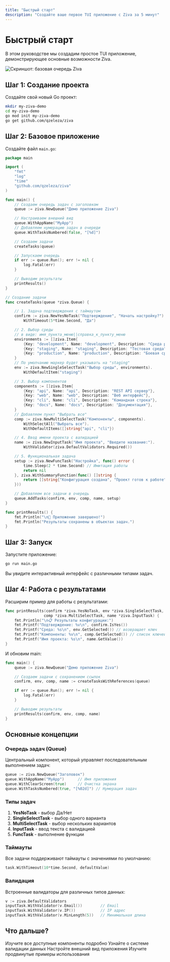 ```yaml
---
title: "Быстрый старт"
description: "Создайте ваше первое TUI приложение с Ziva за 5 минут"
---
```


# Быстрый старт

В этом руководстве мы создадим простое TUI приложение, демонстрирующее основные возможности Ziva.

![Скриншот: базовая очередь Ziva](/images/pic_1.png)

## Шаг 1: Создание проекта

Создайте свой новый Go проект:

```bash
mkdir my-ziva-demo
cd my-ziva-demo
go mod init my-ziva-demo
go get github.com/qzeleza/ziva
```

## Шаг 2: Базовое приложение

Создайте файл `main.go`:

```go
package main

import (
    "fmt"
    "log"
    "time"
    "github.com/qzeleza/ziva"
)

func main() {
    // Создаем очередь задач с заголовком
    queue := ziva.NewQueue("Демо приложение Ziva")

    // Настраиваем внешний вид
    queue.WithAppName("MyApp")
	// Добавляем нумерацию задач в очереди
    queue.WithTasksNumbered(false, "[%d]")

    // Создаем задачи
    createTasks(queue)

    // Запускаем очередь
    if err := queue.Run(); err != nil {
        log.Fatal(err)
    }

    // Выводим результаты
    printResults()
}

// Создание задачи
func createTasks(queue *ziva.Queue) {

    // 1. Задача подтверждения с таймаутом
    confirm := ziva.NewYesNoTask("Подтверждение", "Начать настройку?").
        WithTimeout(5*time.Second, "Да")

    // 2. Выбор среды 
	// в виде: имя_пункта_меню||справка_к_пункту_меню
    environments := []ziva.Item{
        {Key: "development", Name: "development", Description: "Среда разработки"},
        {Key: "staging", Name: "staging", Description: "Тестовая среда"},
        {Key: "production", Name: "production", Description: "Боевая среда"},
    }
	// По умолчанию маркер будет указывать на "staging"
    env := ziva.NewSingleSelectTask("Выбор среды", environments).
        WithDefaultItem("staging")

    // 3. Выбор компонентов
    components := []ziva.Item{
        {Key: "api", Name: "api", Description: "REST API сервер"},
        {Key: "web", Name: "web", Description: "Веб интерфейс"},
        {Key: "cli", Name: "cli", Description: "Командная строка"},
        {Key: "docs", Name: "docs", Description: "Документация"},
    }
	// Добавляем пункт "Выбрать все"
    comp := ziva.NewMultiSelectTask("Компоненты", components).
        WithSelectAll("Выбрать все").
        WithDefaultItems([]string{"api", "cli"})

    // 4. Ввод имени проекта с валидацией
    name := ziva.NewInputTask("Имя проекта", "Введите название:").
        WithValidator(ziva.DefaultValidators.Required())

    // 5. Функциональная задача
    setup := ziva.NewFuncTask("Настройка", func() error {
        time.Sleep(2 * time.Second) // Имитация работы
        return nil
    }, ziva.WithSummaryFunction(func() []string {
        return []string{"Конфигурация создана", "Проект готов к работе"}
    }))

    // Добавляем все задачи в очередь
    queue.AddTasks(confirm, env, comp, name, setup)
}

func printResults() {
    fmt.Println("\n🎉 Приложение завершено!")
    fmt.Println("Результаты сохранены в объектах задач.")
}
```

## Шаг 3: Запуск

Запустите приложение:

```bash
go run main.go
```

Вы увидите интерактивный интерфейс с различными типами задач.

## Шаг 4: Работа с результатами

Расширим пример для работы с результатами:

```go
func printResults(confirm *ziva.YesNoTask, env *ziva.SingleSelectTask,
                 comp *ziva.MultiSelectTask, name *ziva.InputTask) {
    fmt.Println("\n📋 Результаты конфигурации:")
    fmt.Printf("Подтверждение: %v\n", confirm.IsYes())
    fmt.Printf("Среда: %s\n", env.GetSelected()) // возвращает ключ
    fmt.Printf("Компоненты: %v\n", comp.GetSelected()) // список ключей
    fmt.Printf("Имя проекта: %s\n", name.GetValue())
}
```

И обновим main:

```go
func main() {
    queue := ziva.NewQueue("Демо приложение Ziva")

    // Создаем задачи с сохранением ссылок
    confirm, env, comp, name := createTasksWithReferences(queue)

    if err := queue.Run(); err != nil {
        log.Fatal(err)
    }

    // Выводим результаты
    printResults(confirm, env, comp, name)
}
```

## Основные концепции

### Очередь задач (Queue)

Центральный компонент, который управляет последовательным выполнением задач:

```go
queue := ziva.NewQueue("Заголовок")
queue.WithAppName("MyApp")      // Имя приложения
queue.WithClearScreen(true)     // Очистка экрана
queue.WithTasksNumbered(true, "[%02d]") // Нумерация задач
```

### Типы задач

1. **YesNoTask** - выбор Да/Нет
2. **SingleSelectTask** - выбор одного варианта
3. **MultiSelectTask** - выбор нескольких вариантов
4. **InputTask** - ввод текста с валидацией
5. **FuncTask** - выполнение функции

### Таймауты

Все задачи поддерживают таймауты с значениями по умолчанию:

```go
task.WithTimeout(10*time.Second, defaultValue)
```

### Валидация

Встроенные валидаторы для различных типов данных:

```go
v := ziva.DefaultValidators
inputTask.WithValidator(v.Email())        // Email
inputTask.WithValidator(v.IP())           // IP адрес
inputTask.WithValidator(v.MinLength(5))   // Минимальная длина
```

## Что дальше?

<CardGroup cols={2}>
  <Card title="Компоненты" icon="puzzle-piece" href="/ru/components/queue">
    Изучите все доступные компоненты подробно
  </Card>
  <Card title="Валидация" icon="shield-check" href="/ru/validation/overview">
    Узнайте о системе валидации данных
  </Card>
  <Card title="Стилизация" icon="palette" href="/ru/customization/styling">
    Настройте внешний вид приложения
  </Card>
  <Card title="Примеры" icon="code" href="/ru/examples/basic-usage">
    Изучите продвинутые примеры использования
  </Card>
</CardGroup>
